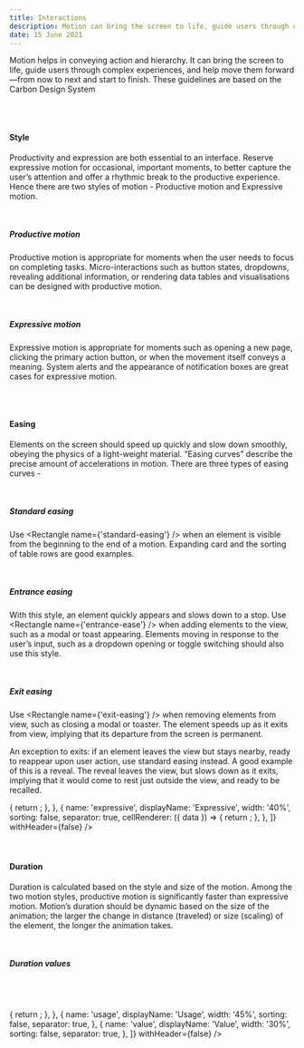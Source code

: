 ```yaml
---
title: Interactions
description: Motion can bring the screen to life, guide users through complex experiences, and help move them forward—from here to there, now to next, start to finish—and make progress.
date: 15 June 2021
---
```


Motion helps in conveying action and hierarchy. It can bring the screen to life, guide users through complex experiences, and help move them forward—from now to next and start to finish. These guidelines are based on the Carbon Design System

<br />
<br />

#### Style

Productivity and expression are both essential to an interface. Reserve expressive motion for occasional, important moments, to better capture the user’s attention and offer a rhythmic break to the productive experience.
Hence there are two styles of motion - Productive motion and Expressive motion.

<br />

##### Productive motion

Productive motion is appropriate for moments when the user needs to focus on completing tasks. Micro-interactions such as button states, dropdowns, revealing additional information, or rendering data tables and visualisations can be designed with productive motion.

<br />

##### Expressive motion

Expressive motion is appropriate for moments such as opening a new page, clicking the primary action button, or when the movement itself conveys a meaning. System alerts and the appearance of notification boxes are great cases for expressive motion.

<br />
<br />

#### Easing

Elements on the screen should speed up quickly and slow down smoothly, obeying the physics of a light-weight material. “Easing curves” describe the precise amount of accelerations in motion. There are three types of easing curves -

<br />

##### Standard easing

Use <Rectangle name={'standard-easing'} /> when an element is visible from the beginning to the end of a motion. Expanding card and the sorting of table rows are good examples.

<br />

##### Entrance easing

With this style, an element quickly appears and slows down to a stop. Use <Rectangle name={'entrance-ease'} /> when adding elements to the view, such as a modal or toast appearing. Elements moving in response to the user’s input, such as a dropdown opening or toggle switching should also use this style.

<br />

##### Exit easing

Use <Rectangle name={'exit-easing'} /> when removing elements from view, such as closing a modal or toaster. The element speeds up as it exits from view, implying that its departure from the screen is permanent.

An exception to exits: if an element leaves the view but stays nearby, ready to reappear upon user action, use standard easing instead. A good example of this is a reveal. The reveal leaves the view, but slows down as it exits, implying that it would come to rest just outside the view, and ready to be recalled.

<Card shadow='none'>
  <Table
    showMenu={false}
    separator={true}
    data={[
      {
        curve: 'Standard easing',
        productive: 'cubic-bezier(0.2, 0, 0.38, 0.9)',
        expressive: 'cubic-bezier(0.4, 0.14, 0.3, 1)s',
      },
      {
        curve: 'Entrance easing',
        productive: 'cubic-bezier(0, 0, 0.38, 0.9)',
        expressive: 'cubic-bezier(0, 0, 0.3, 1)',
      },
      {
        curve: 'Exit easing',
        productive: 'cubic-bezier(0.2, 0, 1, 0.9)',
        expressive: 'cubic-bezier(0.4, 0.14, 1, 1)',
      },
    ]}
    schema={[
      {
        name: 'curve',
        displayName: 'Curve',
        width: '20%',
        sorting: false,
        separator: true,
      },
      {
        name: 'productive',
        displayName: 'Productive',
        width: '40%',
        sorting: false,
        separator: true,
        cellRenderer: ({ data }) => {
          return <Rectangle name={data.productive} />;
        },
      },
      {
        name: 'expressive',
        displayName: 'Expressive',
        width: '40%',
        sorting: false,
        separator: true,
        cellRenderer: ({ data }) => {
          return <Rectangle name={data.expressive} />;
        },
      },
    ]}
    withHeader={false}
  />
</Card>

<br />
<br />
<br />

#### Duration

Duration is calculated based on the style and size of the motion. Among the two motion styles, productive motion is significantly faster than expressive motion. Motion’s duration should be dynamic based on the size of the animation; the larger the change in distance (traveled) or size (scaling) of the element, the longer the animation takes.

<br />

##### Duration values

<br />

<Card shadow='none'>
  <Table
    showMenu={false}
    separator={true}
    data={[
      {
        tokens: 'duration--fast-01',
        usage:
          'Micro-interactions such as button and toggle',
        value: '80ms',
      },
      {
        tokens: 'duration--fast-02',
        usage: 'Micro-interactions such as fade',
        value: '120ms',
      },
      {
        tokens: 'duration--moderate-01',
        usage:
          'Micro-interactions, small expansion, short distance movements',
        value: '160ms',
      },
      {
        tokens: 'duration--moderate-02',
        usage: 'Expansion, system communication, toast',
        value: '240ms',
      },
      {
        tokens: 'duration--slow-01',
        usage:
          'Large expansion, important system notifications',
        value: '4000ms',
      },
      {
        tokens: 'duration--slow-02',
        usage: 'Background dimming',
        value: '720ms',
      },
    ]}
    schema={[
      {
        name: 'tokens',
        displayName: 'Tokens',
        width: '25%',
        sorting: false,
        separator: true,
        cellRenderer: ({ data }) => {
          return <Rectangle name={data.tokens} />;
        },
      },
      {
        name: 'usage',
        displayName: 'Usage',
        width: '45%',
        sorting: false,
        separator: true,
      },
      {
        name: 'value',
        displayName: 'Value',
        width: '30%',
        sorting: false,
        separator: true,
      },
    ]}
    withHeader={false}
  />
</Card>
